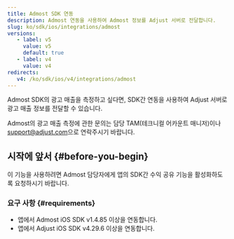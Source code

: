 ```yaml
---
title: Admost SDK 연동
description: Admost 연동을 사용하여 Admost 정보를 Adjust 서버로 전달합니다.
slug: ko/sdk/ios/integrations/admost
versions:
   - label: v5
     value: v5
     default: true
   - label: v4
     value: v4
redirects:
   v4: /ko/sdk/ios/v4/integrations/admost
---
```


Admost SDK의 광고 매출을 측정하고 싶다면, SDK간 연동을 사용하여 Adjust 서버로 광고 매출 정보를 전달할 수 있습니다.

<Callout type="note">

Admost의 광고 매출 측정에 관한 문의는 담당 TAM\(테크니컬 어카운트 매니저\)이나 [support@adjust.com](mailto:support@adjust.com)으로 연락주시기 바랍니다.

</Callout>

## 시작에 앞서 \{\#before\-you\-begin\}

이 기능을 사용하려면 Admost 담당자에게 앱의 SDK간 수익 공유 기능을 활성화하도록 요청하시기 바랍니다.

### 요구 사항 {#requirements}

- 앱에서 Admost iOS SDK v1\.4\.85 이상을 연동합니다.
- 앱에서 Adjust iOS SDK v4\.29\.6 이상을 연동합니다.
